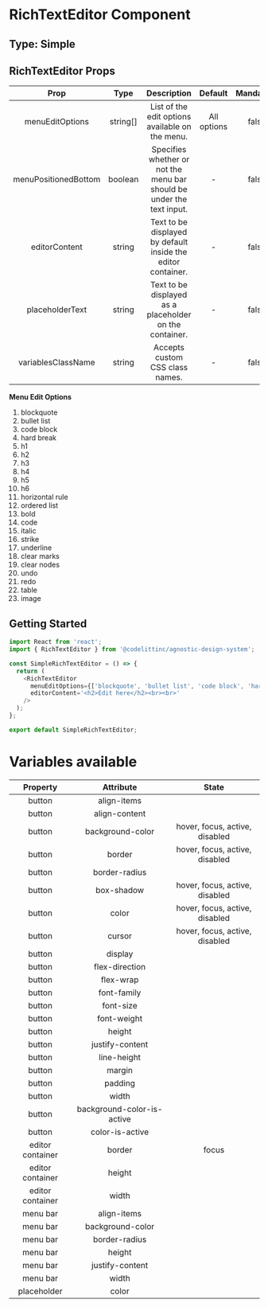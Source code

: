 # RichTextEditor Component

## Type: Simple

## RichTextEditor Props

|         Prop         |   Type   |                              Description                              |   Default   | Mandatory |
| :------------------: | :------: | :-------------------------------------------------------------------: | :---------: | :-------: |
|   menuEditOptions    | string[] |            List of the edit options available on the menu.            | All options |   false   |
| menuPositionedBottom | boolean  | Specifies whether or not the menu bar should be under the text input. |      -      |   false   |
|    editorContent     |  string  |     Text to be displayed by default inside the editor container.      |      -      |   false   |
|   placeholderText    |  string  |        Text to be displayed as a placeholder on the container.        |      -      |   false   |
|  variablesClassName  |  string  |                    Accepts custom CSS class names.                    |      -      |   false   |

**Menu Edit Options**

1. blockquote
2. bullet list
3. code block
4. hard break
5. h1
6. h2
7. h3
8. h4
9. h5
10. h6
11. horizontal rule
12. ordered list
13. bold
14. code
15. italic
16. strike
17. underline
18. clear marks
19. clear nodes
20. undo
21. redo
22. table
23. image

## Getting Started

```javascript
import React from 'react';
import { RichTextEditor } from '@codelittinc/agnostic-design-system';

const SimpleRichTextEditor = () => {
  return (
    <RichTextEditor
      menuEditOptions={['blockquote', 'bullet list', 'code block', 'hard break', 'h1', 'redo']}
      editorContent='<h2>Edit here</h2><br><br>'
    />
  );
};

export default SimpleRichTextEditor;
```

# Variables available

|     Property     |         Attribute          |             State              |
| :--------------: | :------------------------: | :----------------------------: |
|      button      |        align-items         |                                |
|      button      |       align-content        |                                |
|      button      |      background-color      | hover, focus, active, disabled |
|      button      |           border           | hover, focus, active, disabled |
|      button      |       border-radius        |                                |
|      button      |         box-shadow         | hover, focus, active, disabled |
|      button      |           color            | hover, focus, active, disabled |
|      button      |           cursor           | hover, focus, active, disabled |
|      button      |          display           |                                |
|      button      |       flex-direction       |                                |
|      button      |         flex-wrap          |                                |
|      button      |        font-family         |                                |
|      button      |         font-size          |                                |
|      button      |        font-weight         |                                |
|      button      |           height           |                                |
|      button      |      justify-content       |                                |
|      button      |        line-height         |                                |
|      button      |           margin           |                                |
|      button      |          padding           |                                |
|      button      |           width            |                                |
|      button      | background-color-is-active |                                |
|      button      |      color-is-active       |                                |
| editor container |           border           |             focus              |
| editor container |           height           |                                |
| editor container |           width            |                                |
|     menu bar     |        align-items         |                                |
|     menu bar     |      background-color      |                                |
|     menu bar     |       border-radius        |                                |
|     menu bar     |           height           |                                |
|     menu bar     |      justify-content       |                                |
|     menu bar     |           width            |                                |
|   placeholder    |           color            |                                |
